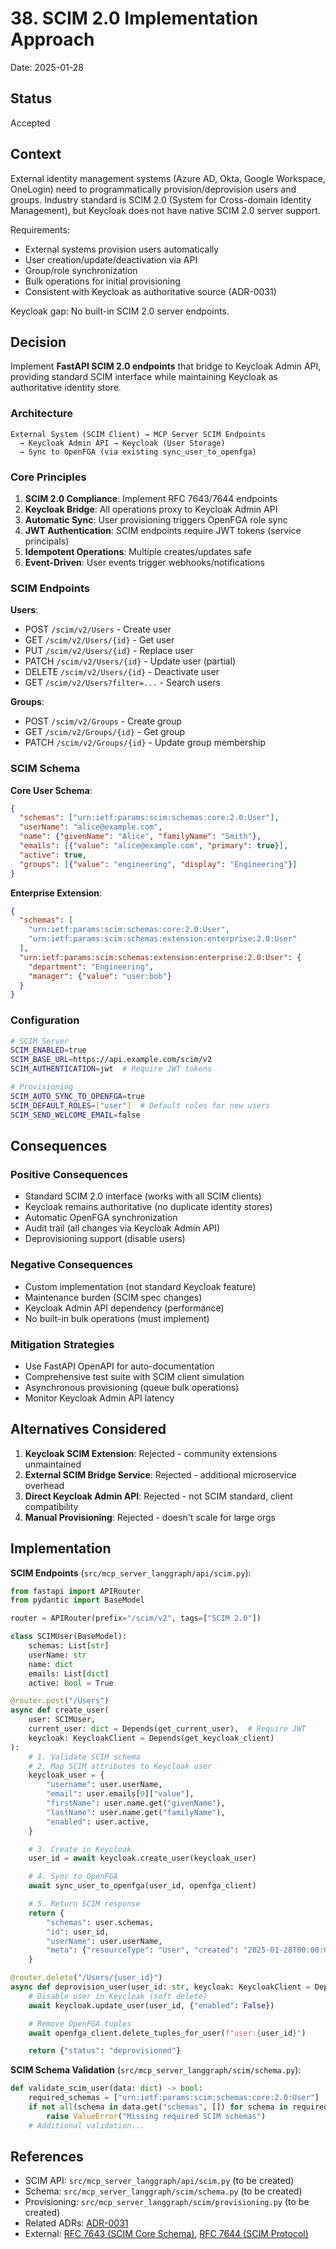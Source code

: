 # 38. SCIM 2.0 Implementation Approach

Date: 2025-01-28

## Status

Accepted

## Context

External identity management systems (Azure AD, Okta, Google Workspace, OneLogin) need to programmatically provision/deprovision users and groups. Industry standard is SCIM 2.0 (System for Cross-domain Identity Management), but Keycloak does not have native SCIM 2.0 server support.

Requirements:
- External systems provision users automatically
- User creation/update/deactivation via API
- Group/role synchronization
- Bulk operations for initial provisioning
- Consistent with Keycloak as authoritative source (ADR-0031)

Keycloak gap: No built-in SCIM 2.0 server endpoints.

## Decision

Implement **FastAPI SCIM 2.0 endpoints** that bridge to Keycloak Admin API, providing standard SCIM interface while maintaining Keycloak as authoritative identity store.

### Architecture

```
External System (SCIM Client) → MCP Server SCIM Endpoints
  → Keycloak Admin API → Keycloak (User Storage)
  → Sync to OpenFGA (via existing sync_user_to_openfga)
```

### Core Principles

1. **SCIM 2.0 Compliance**: Implement RFC 7643/7644 endpoints
2. **Keycloak Bridge**: All operations proxy to Keycloak Admin API
3. **Automatic Sync**: User provisioning triggers OpenFGA role sync
4. **JWT Authentication**: SCIM endpoints require JWT tokens (service principals)
5. **Idempotent Operations**: Multiple creates/updates safe
6. **Event-Driven**: User events trigger webhooks/notifications

### SCIM Endpoints

**Users**:
- POST `/scim/v2/Users` - Create user
- GET `/scim/v2/Users/{id}` - Get user
- PUT `/scim/v2/Users/{id}` - Replace user
- PATCH `/scim/v2/Users/{id}` - Update user (partial)
- DELETE `/scim/v2/Users/{id}` - Deactivate user
- GET `/scim/v2/Users?filter=...` - Search users

**Groups**:
- POST `/scim/v2/Groups` - Create group
- GET `/scim/v2/Groups/{id}` - Get group
- PATCH `/scim/v2/Groups/{id}` - Update group membership

### SCIM Schema

**Core User Schema**:
```json
{
  "schemas": ["urn:ietf:params:scim:schemas:core:2.0:User"],
  "userName": "alice@example.com",
  "name": {"givenName": "Alice", "familyName": "Smith"},
  "emails": [{"value": "alice@example.com", "primary": true}],
  "active": true,
  "groups": [{"value": "engineering", "display": "Engineering"}]
}
```

**Enterprise Extension**:
```json
{
  "schemas": [
    "urn:ietf:params:scim:schemas:core:2.0:User",
    "urn:ietf:params:scim:schemas:extension:enterprise:2.0:User"
  ],
  "urn:ietf:params:scim:schemas:extension:enterprise:2.0:User": {
    "department": "Engineering",
    "manager": {"value": "user:bob"}
  }
}
```

### Configuration

```bash
# SCIM Server
SCIM_ENABLED=true
SCIM_BASE_URL=https://api.example.com/scim/v2
SCIM_AUTHENTICATION=jwt  # Require JWT tokens

# Provisioning
SCIM_AUTO_SYNC_TO_OPENFGA=true
SCIM_DEFAULT_ROLES=["user"]  # Default roles for new users
SCIM_SEND_WELCOME_EMAIL=false
```

## Consequences

### Positive Consequences
- Standard SCIM 2.0 interface (works with all SCIM clients)
- Keycloak remains authoritative (no duplicate identity stores)
- Automatic OpenFGA synchronization
- Audit trail (all changes via Keycloak Admin API)
- Deprovisioning support (disable users)

### Negative Consequences
- Custom implementation (not standard Keycloak feature)
- Maintenance burden (SCIM spec changes)
- Keycloak Admin API dependency (performance)
- No built-in bulk operations (must implement)

### Mitigation Strategies
- Use FastAPI OpenAPI for auto-documentation
- Comprehensive test suite with SCIM client simulation
- Asynchronous provisioning (queue bulk operations)
- Monitor Keycloak Admin API latency

## Alternatives Considered

1. **Keycloak SCIM Extension**: Rejected - community extensions unmaintained
2. **External SCIM Bridge Service**: Rejected - additional microservice overhead
3. **Direct Keycloak Admin API**: Rejected - not SCIM standard, client compatibility
4. **Manual Provisioning**: Rejected - doesn't scale for large orgs

## Implementation

**SCIM Endpoints** (`src/mcp_server_langgraph/api/scim.py`):
```python
from fastapi import APIRouter
from pydantic import BaseModel

router = APIRouter(prefix="/scim/v2", tags=["SCIM 2.0"])

class SCIMUser(BaseModel):
    schemas: List[str]
    userName: str
    name: dict
    emails: List[dict]
    active: bool = True

@router.post("/Users")
async def create_user(
    user: SCIMUser,
    current_user: dict = Depends(get_current_user),  # Require JWT
    keycloak: KeycloakClient = Depends(get_keycloak_client)
):
    # 1. Validate SCIM schema
    # 2. Map SCIM attributes to Keycloak user
    keycloak_user = {
        "username": user.userName,
        "email": user.emails[0]["value"],
        "firstName": user.name.get("givenName"),
        "lastName": user.name.get("familyName"),
        "enabled": user.active,
    }

    # 3. Create in Keycloak
    user_id = await keycloak.create_user(keycloak_user)

    # 4. Sync to OpenFGA
    await sync_user_to_openfga(user_id, openfga_client)

    # 5. Return SCIM response
    return {
        "schemas": user.schemas,
        "id": user_id,
        "userName": user.userName,
        "meta": {"resourceType": "User", "created": "2025-01-28T00:00:00Z"},
    }

@router.delete("/Users/{user_id}")
async def deprovision_user(user_id: str, keycloak: KeycloakClient = Depends(...)):
    # Disable user in Keycloak (soft delete)
    await keycloak.update_user(user_id, {"enabled": False})

    # Remove OpenFGA tuples
    await openfga_client.delete_tuples_for_user(f"user:{user_id}")

    return {"status": "deprovisioned"}
```

**SCIM Schema Validation** (`src/mcp_server_langgraph/scim/schema.py`):
```python
def validate_scim_user(data: dict) -> bool:
    required_schemas = ["urn:ietf:params:scim:schemas:core:2.0:User"]
    if not all(schema in data.get("schemas", []) for schema in required_schemas):
        raise ValueError("Missing required SCIM schemas")
    # Additional validation...
```

## References

- SCIM API: `src/mcp_server_langgraph/api/scim.py` (to be created)
- Schema: `src/mcp_server_langgraph/scim/schema.py` (to be created)
- Provisioning: `src/mcp_server_langgraph/scim/provisioning.py` (to be created)
- Related ADRs: [ADR-0031](0031-keycloak-authoritative-identity.md)
- External: [RFC 7643 (SCIM Core Schema)](https://datatracker.ietf.org/doc/html/rfc7643), [RFC 7644 (SCIM Protocol)](https://datatracker.ietf.org/doc/html/rfc7644)
